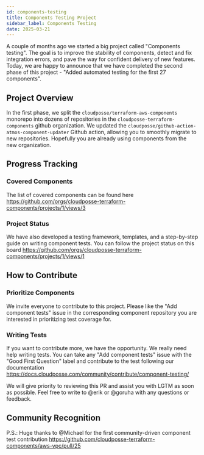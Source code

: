 ```yaml
---
id: components-testing
title: Components Testing Project
sidebar_label: Components Testing
date: 2025-03-21
---
```



<Intro>
A couple of months ago we started a big project called "Components testing". The goal is to improve the stability of components, detect and fix integration errors, and pave the way for confident delivery of new features. Today, we are happy to announce that we have completed the second phase of this project - "Added automated testing for the first 27 components".
</Intro>

## Project Overview

In the first phase, we split the `cloudposse/terraform-aws-components` monorepo into dozens of repositories in the `cloudposse-terraform-components` github organization. We updated the `cloudposse/github-action-atmos-component-updater` Github action, allowing you to smoothly migrate to new repositories. Hopefully you are already using components from the new organization.

## Progress Tracking

### Covered Components
The list of covered components can be found here https://github.com/orgs/cloudposse-terraform-components/projects/1/views/3

### Project Status
We have also developed a testing framework, templates, and a step-by-step guide on writing component tests. You can follow the project status on this board https://github.com/orgs/cloudposse-terraform-components/projects/1/views/1

## How to Contribute

### Prioritize Components
We invite everyone to contribute to this project. Please like the "Add component tests" issue in the corresponding component repository you are interested in prioritizing test coverage for.

### Writing Tests
If you want to contribute more, we have the opportunity. We really need help writing tests. You can take any "Add component tests" issue with the "Good First Question" label and contribute to the test following our documentation https://docs.cloudposse.com/community/contribute/component-testing/

We will give priority to reviewing this PR and assist you with LGTM as soon as possible. Feel free to write to @erik or @goruha with any questions or feedback.

## Community Recognition

P.S.: Huge thanks to @Michael for the first community-driven component test contribution https://github.com/cloudposse-terraform-components/aws-vpc/pull/25